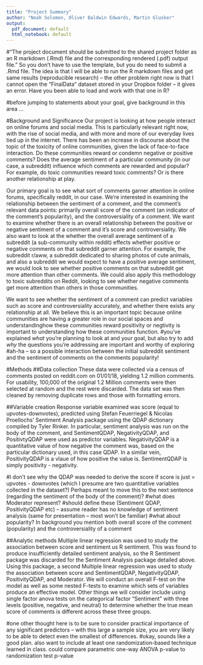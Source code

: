 ```yaml
---
title: "Project Summary"
author: "Noah Solomon, Oliver Baldwin Edwards, Martin Glusker"
output:
  pdf_document: default
  html_notebook: default
---
```


#"The project document should be submitted to the shared project folder as an R markdown (.Rmd) file and the corresponding rendered (.pdf) output file."  So you don't have to use the template, but you do need to submit a .Rmd file.  The idea is that I will be able to run the R markdown files and get same results (reproducible research) -- the other problem right now is that I cannot open the "FinalData" dataset stored in your Dropbox folder -- it gives an error.  Have you been able to load and work with that one in R?

#before jumping to statements about your goal, give background in this area ... 

#Background and Significance
Our project is looking at how people interact on online forums and social media. This is particularly relevant right now, with the rise of social media, and with more and more of our everyday lives tied up in the internet. There has been an increase in discourse about the topic of the toxicity of online communities, given the lack of face-to-face interaction. Do these communities reward or condemn negative or positive comments? Does the average sentiment of a particular community (in our case, a subreddit) influence which comments are rewarded and popular? For example, do toxic communities reward toxic comments? Or is there another relationship at play. 

Our primary goal is to see what sort of comments garner attention in online forums, specifically reddit, in our case. We’re interested in examining the relationship between the sentiment of a comment, and the comment’s relevant data points: primarily overall score of the comment (an indicator of the comment’s popularity), and the controversiality of a comment. We want to examine whether there is an overall relationship between the positive or negative sentiment of a comment and it’s score and controversiality. We also want to look at the whether the overall average sentiment of a subreddit (a sub-community within reddit) effects whether positive or negative comments on that subreddit garner attention. For example, the subreddit r/aww, a subreddit dedicated to sharing photos of cute animals, and also a subreddit we would expect to have a positive average sentiment, we would look to see whether positive comments on that subreddit get more attention than other comments. We could also apply this methodology to toxic subreddits on Reddit, looking to see whether negative comments get more attention than others in those communities.

We want to see whether the sentiment of a comment can predict variables such as score and controversiality accurately, and whether there exists any relationship at all. We believe this is an important topic because online communities are having a greater role in our social spaces and understandinghow these communities reward positivity or negtivity is important to understanding how these communities function. 
#you've explained *what* you're planning to look at and your goal, but also try to add *why* the questions you're addressing are important and worthy of exploring
#ah-ha -- so a possible interaction between the initial subreddit sentiment and the sentiment of comments on the comments popularity!

#Methods
##Data collection
These data were collected via a census of comments posted on reddit.com on 01/01/18, yielding 1.2 million comments. For usability, 100,000 of the original 1.2 Million comments were then selected at random and the rest were discarded. The data set was then cleaned by removing duplicate rows and those with formatting errors.


##Variable creation
Response variable examined was score (equal to upvotes-downvotes), predicted using Stefan Feuerriegel & Nicolas Proellochs’ Sentiment Analysis package using the QDAP dictionary compiled by Tyler Rinker. In particular, sentiment analysis was run on the body of the comment, and SentimentQDAP, NegativityQDAP, and PositivtyQDAP were used as predictor variables. NegativityQDAP is a quantitative value of how negative the comment was, based on the particular dictionary used, in this case QDAP. In a similar vein, PositivityQDAP is a vlaue of how positive the value is. SentimentQDAP is simply positivity - negativity. 

#I don't see why the QDAP was needed to derive the score if score is just = upvotes - downvotes (which I presume are two quantitative variables collected in the dataset?)  Perhaps meant to move this to the next sentence (regarding the sentiment of the body of the comment)?
#what does Moderator represent?
#should define these  (Sentiment QDAP, PositivityQDAP etc) -- assume reader has no knowledge of sentiment analysis (same for presentation -- most won't be familiar)
#what about popularity? In background you mention both overall score of the comment (popularity) and the controversiality of a comment

##Analytic methods
Multiple linear regression was used to study the association between score and sentiment us R sentiment. This was found to produce insufficiently detailed sentiment analysis, so the R Sentiment package was discarded for the Sentiment Analysis package detailed above. Using this package, a second Multiple linear regression was used to study the association between score and SentimentQDAP, NegativityQDAP, PositivityQDAP, and Moderator. We will conduct an overall F-test on the model as well as some nested F-tests to examine which sets of variables produce an effective model. Other things we will consider include using single factor anova tests on the categorical factor “Sentiment” with three levels (positive, negative, and neutral) to determine whether the true mean score of comments is different across these three groups.

#one other thought here is to be sure to consider practical importance of any significant predictors -- with this large a sample size, you are very likely to be able to detect even the smallest of differences. 
#okay, sounds like a good plan.  also want to include at least one randomization-based technique learned in class.  could compare parametric one-way ANOVA p-value to randomization test p-value


